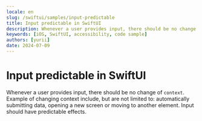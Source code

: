 ```yaml
---
locale: en
slug: /swiftui/samples/input-predictable
title: Input predictable in SwiftUI
description: Whenever a user provides input, there should be no change of context.
keywords: [iOS, SwiftUI, accessibility, code sample]
authors: [yurii]
date: 2024-07-09
---
```


# Input predictable in SwiftUI

Whenever a user provides input, there should be no change of `context`. Example of changing context include, but are not limited to: automatically submitting data, opening a new screen or moving to another element. Input should have predictable effects.

<CodeSample id="input-predictable" platform="swiftui" locale="en"/>
